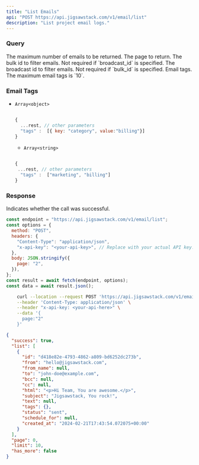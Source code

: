 ```yaml
---
title: "List Emails"
api: "POST https://api.jigsawstack.com/v1/email/list"
description: "List project email logs."
---
```


### Query

<ParamField query="limit" default="30" type="string">
  The maximum number of emails to be returned.
</ParamField>

<ParamField query="page" default="0" type="string">
  The page to return.
</ParamField>

<ParamField query="bulk_id" type="string">
  The bulk id to filter emails. Not required if `broadcast_id` is specified.
</ParamField>

<ParamField query="broadcast_id" type="string">
  The broadcast id to filter emails. Not required if `bulk_id` is specified.
</ParamField>

<ParamField body="tags" type="array<object> | array<string>">
  Email tags. The maximum email tags is `10`.
</ParamField>

### Email Tags

- `Array<object>`

  ```javascript

  {
    ...rest, // other parameters
    "tags" :  [{ key: "category", value:"billing"}]
  }

  ```

  - `Array<string>`

  ```javascript

  {
   ...rest, // other parameters
    "tags" :  ["marketing", "billing"]
  }
  ```

<Snippet file="header.mdx" />

### Response

<ResponseField name="success" type="boolean">
  Indicates whether the call was successful.
</ResponseField>

<RequestExample>

```javascript Node.js
const endpoint = "https://api.jigsawstack.com/v1/email/list";
const options = {
  method: "POST",
  headers: {
    "Content-Type": "application/json",
    "x-api-key": "<your-api-key>", // Replace with your actual API key.
  },
  body: JSON.stringify({
    page: "2",
  }),
};
const result = await fetch(endpoint, options);
const data = await result.json();
```

```bash cURL
    curl --location --request POST 'https://api.jigsawstack.com/v1/email/list' \
    --header 'Content-Type: application/json' \
    --header "x-api-key: <your-api-here>" \
    --data '{
      page:"2"
    }'
```

</RequestExample>

<ResponseExample>

```json Response
{
  "success": true,
  "list": [
    {
      "id": "d418e82e-4793-4862-a809-bd6252dc273b",
      "from": "hello@jigsawstack.com",
      "from_name": null,
      "to": "john-doe@example.com",
      "bcc": null,
      "cc": null,
      "html": "<p>Hi Team, You are awesome.</p>",
      "subject": "Jigsawstack, You rock!",
      "text": null,
      "tags": {},
      "status": "sent",
      "schedule_for": null,
      "created_at": "2024-02-21T17:43:54.072075+00:00"
    }
  ],
  "page": 0,
  "limit": 10,
  "has_more": false
}
```

</ResponseExample>
